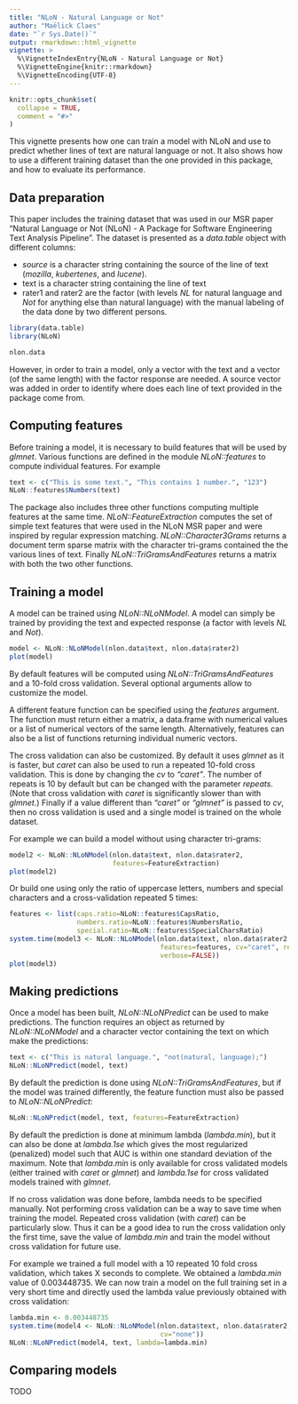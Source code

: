 ```yaml
---
title: "NLoN - Natural Language or Not"
author: "Maëlick Claes"
date: "`r Sys.Date()`"
output: rmarkdown::html_vignette
vignette: >
  %\VignetteIndexEntry{NLoN - Natural Language or Not}
  %\VignetteEngine{knitr::rmarkdown}
  %\VignetteEncoding{UTF-8}
---
```


```r
knitr::opts_chunk$set(
  collapse = TRUE,
  comment = "#>"
)
```

This vignette presents how one can train a model with NLoN and use to
predict whether lines of text are natural language or not. It also
shows how to use a different training dataset than the one provided in
this package, and how to evaluate its performance.

## Data preparation

This paper includes the training dataset that was used in our MSR paper
"Natural Language or Not (NLoN) - A Package for Software Engineering
Text Analysis Pipeline". The dataset is presented as a *data.table*
object with different columns:

* *source* is a character string containing the source of the line of
  text (*mozilla*, *kubertenes*, and *lucene*).
* text is a character string containing the line of text
* rater1 and rater2 are the factor (with levels *NL* for natural
  language and *Not* for anything else than natural language) with the
  manual labeling of the data done by two different persons.

```r
library(data.table)
library(NLoN)

nlon.data
```

However, in order to train a model, only a vector with the text and a
vector (of the same length) with the factor response are needed. A
source vector was added in order to identify where does each line of
text provided in the package come from.

## Computing features

Before training a model, it is necessary to build features that will
be used by *glmnet*. Various functions are defined in the module
*NLoN::features* to compute individual features. For example

```r
text <- c("This is some text.", "This contains 1 number.", "123")
NLoN::features$Numbers(text)
```

The package also includes three other functions computing multiple
features at the same time. *NLoN::FeatureExtraction* computes the set
of simple text features that were used in the NLoN MSR paper and were
inspired by regular expression matching. *NLoN::Character3Grams*
returns a document term sparse matrix with the character tri-grams
contained the the various lines of text. Finally
*NLoN::TriGramsAndFeatures* returns a matrix with both the two other
functions.

## Training a model

A model can be trained using *NLoN::NLoNModel*. A model can simply be
trained by providing the text and expected response (a factor with
levels *NL* and *Not*).

```r
model <- NLoN::NLoNModel(nlon.data$text, nlon.data$rater2)
plot(model)
```

By default features will be computed using *NLoN::TriGramsAndFeatures*
and a 10-fold cross validation. Several optional arguments allow to
customize the model.

A different feature function can be specified using the *features*
argument. The function must return either a matrix, a data.frame with
numerical values or a list of numerical vectors of the same
length. Alternatively, features can also be a list of functions
returning individual numeric vectors.

The cross validation can also be customized. By default it uses *glmnet*
as it is faster, but *caret* can also be used to run a repeated
10-fold cross validation. This is done by changing the *cv* to
*"caret"*. The number of repeats is 10 by default but can be changed
with the parameter *repeats*. (Note that cross validation with *caret*
is significantly slower than with *glmnet*.) Finally if a value different than
*"caret"* or *"glmnet"* is passed to *cv*, then no cross validation is
used and a single model is trained on the whole dataset.

For example we can build a model without using character tri-grams:

```r
model2 <- NLoN::NLoNModel(nlon.data$text, nlon.data$rater2,
                          features=FeatureExtraction)
plot(model2)
```

Or build one using only the ratio of uppercase letters, numbers
and special characters and a cross-validation repeated 5 times:

```r
features <- list(caps.ratio=NLoN::features$CapsRatio,
                 numbers.ratio=NLoN::features$NumbersRatio,
                 special.ratio=NLoN::features$SpecialCharsRatio)
system.time(model3 <- NLoN::NLoNModel(nlon.data$text, nlon.data$rater2,
                                      features=features, cv="caret", repeats=5,
                                      verbose=FALSE))
plot(model3)
```

## Making predictions

Once a model has been built, *NLoN::NLoNPredict* can be used to make
predictions. The function requires an object as returned by
*NLoN::NLoNModel* and a character vector containing the text on which
make the predictions:

```r
text <- c("This is natural language.", "not(natural, language);")
NLoN::NLoNPredict(model, text)
```

By default the prediction is done using *NLoN::TriGramsAndFeatures*,
but if the model was trained differently, the feature function must
also be passed to *NLoN::NLoNPredict*:

```r
NLoN::NLoNPredict(model, text, features=FeatureExtraction)
```

By default the prediction is done at minimum lambda (*lambda.min*),
but it can also be done at *lambda.1se* which gives the most
regularized (penalized) model such that AUC is within one standard
deviation of the maximum. Note that *lambda.min* is only available for
cross validated models (either trained with *caret* or *glmnet*) and
*lambda.1se* for cross validated models trained with *glmnet*.

If no cross validation was done before, lambda needs to be specified
manually. Not performing cross validation can be a way to save time
when training the model. Repeated cross validation (with *caret*) can be
particularly slow. Thus it can be a good idea to run the cross
validation only the first time, save the value of *lambda.min* and
train the model without cross validation for future use.

For example we trained a full model with a 10 repeated 10 fold cross
validation, which takes X seconds to complete. We obtained a
*lambda.min* value of 0.003448735. We can now train a model on the
full training set in a very short time and directly used the lambda
value previously obtained with cross validation:

```r
lambda.min <- 0.003448735
system.time(model4 <- NLoN::NLoNModel(nlon.data$text, nlon.data$rater2,
                                      cv="none"))
NLoN::NLoNPredict(model4, text, lambda=lambda.min)
```

## Comparing models

TODO
